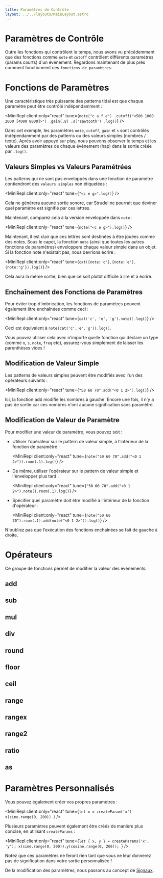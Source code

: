 ```yaml
---
title: Paramètres de Contrôle
layout: ../../layouts/MainLayout.astro
---
```



# Paramètres de Contrôle

Outre les fonctions qui contrôlent le temps, nous avons vu précédemment que des fonctions comme `note` et `cutoff` contrôlent différents paramètres (params courts) d'un événement.
Regardons maintenant de plus près comment fonctionnent ces `fonctions de paramètres`.

# Fonctions de Paramètres

Une caractéristique très puissante des patterns tidal est que chaque paramètre peut être contrôlé indépendamment :

<MiniRepl
  client:only="react"
  tune={`note("c a f e")
.cutoff("<500 1000 2000 [4000 8000]>")
.gain(.8)
.s('sawtooth')
.log()`}
/>

Dans cet exemple, les paramètres `note`, `cutoff`, `gain` et `s` sont contrôlés indépendamment par des patterns ou des valeurs simples (nombres / texte).
Après avoir appuyé sur play, nous pouvons observer le temps et les valeurs des paramètres de chaque événement (hap) dans la sortie créée par `.log()`.

## Valeurs Simples vs Valeurs Paramétrées

Les patterns qui ne sont pas enveloppés dans une fonction de paramètre contiendront des `valeurs simples` non étiquetées :

<MiniRepl client:only="react" tune={`"<c e g>".log()`} />

Cela ne générera aucune sortie sonore, car Strudel ne pourrait que deviner quel paramètre est signifié par ces lettres.

Maintenant, comparez cela à la version enveloppée dans `note` :

<MiniRepl client:only="react" tune={`note("<c e g>").log()`} />

Maintenant, il est clair que ces lettres sont destinées à être jouées comme des notes.
Sous le capot, la fonction `note` (ainsi que toutes les autres fonctions de paramètres)
enveloppera chaque valeur simple dans un objet. Si la fonction note n'existait pas, nous devrions écrire :

<MiniRepl client:only="react" tune={`cat({note:'c'},{note:'e'},{note:'g'}).log()`} />

Cela aura la même sortie, bien que ce soit plutôt difficile à lire et à écrire.

## Enchaînement des Fonctions de Paramètres

Pour éviter trop d'imbrication, les fonctions de paramètres peuvent également être enchaînées comme ceci :

<MiniRepl client:only="react" tune={`cat('c', 'e', 'g').note().log()`} />

Ceci est équivalent à `note(cat('c','e','g')).log()`.

Vous pouvez utiliser cela avec n'importe quelle fonction qui déclare un type (comme `n`, `s`, `note`, `freq` etc), assurez-vous simplement de laisser les parenthèses vides !

## Modification de Valeur Simple

Les patterns de valeurs simples peuvent être modifiés avec l'un des opérateurs suivants :

<MiniRepl client:only="react" tune={`"50 60 70".add("<0 1 2>").log()`} />

Ici, la fonction add modifie les nombres à gauche.
Encore une fois, il n'y a pas de sortie car ces nombres n'ont aucune signification sans paramètre.

## Modification de Valeur de Paramètre

Pour modifier une valeur de paramètre, vous pouvez soit :

- Utiliser l'opérateur sur le pattern de valeur simple, à l'intérieur de la fonction de paramètre :

  <MiniRepl client:only="react" tune={`note("50 60 70".add("<0 1 2>")).room(.1).log()`} />

- De même, utiliser l'opérateur sur le pattern de valeur simple et l'envelopper plus tard :

  <MiniRepl client:only="react" tune={`"50 60 70".add("<0 1 2>").note().room(.1).log()`} />

- Spécifier quel paramètre doit être modifié à l'intérieur de la fonction d'opérateur :

  <MiniRepl client:only="react" tune={`note("50 60 70").room(.1).add(note("<0 1 2>")).log()`} />

N'oubliez pas que l'exécution des fonctions enchaînées se fait de gauche à droite.

# Opérateurs

Ce groupe de fonctions permet de modifier la valeur des événements.

## add

<JsDoc client:idle name="Pattern.add" h={0} />

## sub

<JsDoc client:idle name="Pattern.sub" h={0} />

## mul

<JsDoc client:idle name="Pattern.mul" h={0} />

## div

<JsDoc client:idle name="Pattern.div" h={0} />

## round

<JsDoc client:idle name="Pattern.round" h={0} />

## floor

<JsDoc client:idle name="Pattern.floor" h={0} />

## ceil

<JsDoc client:idle name="Pattern.ceil" h={0} />

## range

<JsDoc client:idle name="Pattern.range" h={0} />

## rangex

<JsDoc client:idle name="Pattern.rangex" h={0} />

## range2

<JsDoc client:idle name="Pattern.range2" h={0} />

## ratio

<JsDoc client:idle name="Pattern.ratio" h={0} />

## as

<JsDoc client:idle name="as" h={0} />

# Paramètres Personnalisés

Vous pouvez également créer vos propres paramètres :

<MiniRepl
  client:only="react"
  tune={`let x = createParam('x')
x(sine.range(0, 200))
`}
/>

Plusieurs paramètres peuvent également être créés de manière plus concise, en utilisant `createParams` :

<MiniRepl
  client:only="react"
  tune={`let { x, y } = createParams('x', 'y');
x(sine.range(0, 200)).y(cosine.range(0, 200));
`}
/>

Notez que ces paramètres ne feront rien tant que vous ne leur donnerez pas de signification dans votre sortie personnalisée !

De la modification des paramètres, nous passons au concept de [Signaux](/learn/signals).
